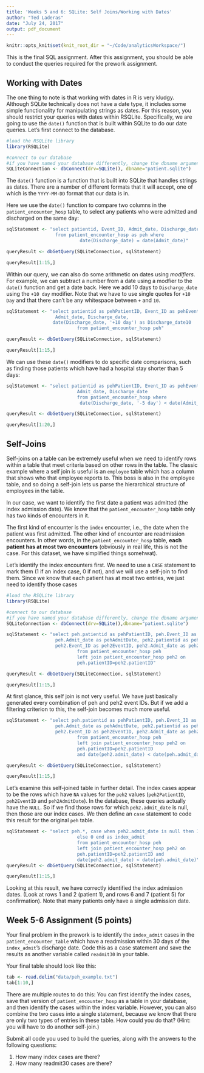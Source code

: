 ```yaml
---
title: 'Weeks 5 and 6: SQLite: Self Joins/Working with Dates'
author: "Ted Laderas"
date: "July 24, 2017"
output: pdf_document
---
```


```r
knitr::opts_knit$set(knit_root_dir = "~/Code/analyticsWorkspace/")
```


This is the final SQL assignment. After this assignment, you should be able to conduct the queries required for the prework assignment.

## Working with Dates

The one thing to note is that working with dates in R is very kludgy. Although SQLite technically does not have a date type, it includes some simple functionality for manipulating strings as dates. For this reason, you should restrict your queries with dates within RSQLite. Specifically, we are going to use the `date()` function that is built within SQLite to do our date queries. Let's first connect to the database.

```r
#load the RSQLite library
library(RSQLite)

#connect to our database
#if you have named your database differently, change the dbname argument
SQLiteConnection <- dbConnect(drv=SQLite(), dbname="patient.sqlite")
```

The `date()` function is a function that is built into SQLite that handles strings as dates. There are a number of different formats that it will accept, one of which is the `YYYY-MM-DD` format that our data is in.

Here we use the `date()` function to compare two columns in the `patient_encounter_hosp` table, to select any patients who were admitted and discharged on the same day:

```r

sqlStatement <- "select patientid, Event_ID, Admit_date, Discharge_date
                  from patient_encounter_hosp as peh where
                           date(Discharge_date) = date(Admit_date)" 

queryResult <- dbGetQuery(SQLiteConnection, sqlStatement)

queryResult[1:15,]

```

Within our query, we can also do some arithmetic on dates using *modifiers*. For example, we can subtract a number from a date using a modfier to the `date()` function and get a date back. Here we add 10 days to `Discharge_date` using the `+10 day` modifier. Note that we have to use single quotes for `+10 Day` and that there can't be any whitespace between `+` and `10`.

```r
sqlStatement <- "select patientid as pehPatientID, Event_ID as pehEventID, 
                  Admit_date, Discharge_date,
                 date(Discharge_date, '+10 day') as Discharge_date10
                          from patient_encounter_hosp peh" 

queryResult <- dbGetQuery(SQLiteConnection, sqlStatement)

queryResult[1:15,]

```

We can use these `date()` modifiers to do specific date comparisons, such as finding those patients which have had a hospital stay shorter than 5 days:

```r
sqlStatement <- "select patientid as pehPatientID, Event_ID as pehEventID, 
                          Admit_date, Discharge_date
                          from patient_encounter_hosp where
                           date(Discharge_date, '-5 day') < date(Admit_date)" 

queryResult <- dbGetQuery(SQLiteConnection, sqlStatement)

queryResult[1:20,]

```

## Self-Joins

Self-joins on a table can be extremely useful when we need to identify rows within a table that meet criteria based on other rows in the table. The classic example where a self join is useful is an `employee` table which has a column that shows who that employee reports to. This boss is also in the employee table, and so doing a self-join lets us parse the hierarchical structure of employees in the table.

In our case, we want to identify the first date a patient was admitted (the index admission date). We know that the `patient_encounter_hosp` table only has two kinds of encounters in it. 

The first kind of encounter is the `index` encounter, i.e., the date when the patient was first admitted. The other kind of encounter are readmission encounters. In other words, in the `patient_encounter_hosp` table, **each patient has at most two encounters** (obviously in real life, this is not the case. For this dataset, we have simplified things somehwat). 

Let's identify the index encounters first. We need to use a `CASE` statement to mark them (1 if an index case, 0 if not), and we will use a self-join to find them. Since we know that each patient has at most two entries, we just need to identify those cases

```r
#load the RSQLite library
library(RSQLite)

#connect to our database
#if you have named your database differently, change the dbname argument
SQLiteConnection <- dbConnect(drv=SQLite(),dbname="patient.sqlite")

sqlStatement <- "select peh.patientid as pehPatientID, peh.Event_ID as pehEventID, 
                  peh.Admit_date as pehAdmitDate, peh2.patientid as peh2PatientID, 
                  peh2.Event_ID as peh2EventID, peh2.Admit_date as peh2AdmitDate 
                          from patient_encounter_hosp peh 
                          left join patient_encounter_hosp peh2 on  
                          peh.patientID=peh2.patientID" 

queryResult <- dbGetQuery(SQLiteConnection, sqlStatement)

queryResult[1:15,]
```

At first glance, this self join is not very useful. We have just basically generated every combination of peh and peh2 event IDs. But if we add a filtering criterion to this, the self-join becomes much more useful.

```r
sqlStatement <- "select peh.patientid as pehPatientID, peh.Event_ID as pehEventID, 
                  peh.Admit_date as pehAdmitDate, peh2.patientid as peh2PatientID, 
                  peh2.Event_ID as peh2EventID, peh2.Admit_date as peh2AdmitDate 
                          from patient_encounter_hosp peh 
                          left join patient_encounter_hosp peh2 on  
                          peh.patientID=peh2.patientID
                          and date(peh2.admit_date) < date(peh.admit_date)" 

queryResult <- dbGetQuery(SQLiteConnection, sqlStatement)

queryResult[1:15,]
```

Let's examine this self-joined table in further detail. The index cases appear to be the rows which have `NA` values for the `peh2` values (`peh2PatientID`, `peh2EventID` and `peh2AdmitDate`).  In the database, these queries actually have the `NULL`. So if we find those rows for which `peh2.admit_date` is null, then those are our index cases. We then define an `case` statement to code this result for the original `peh` table.

```r
sqlStatement <- "select peh.*, case when peh2.admit_date is null then 1
                          else 0 end as index_admit
                          from patient_encounter_hosp peh 
                          left join patient_encounter_hosp peh2 on  
                          peh.patientID=peh2.patientID and 
                          date(peh2.admit_date) < date(peh.admit_date)"
queryResult <- dbGetQuery(SQLiteConnection, sqlStatement)

queryResult[1:15,]
```

Looking at this result, we have correctly identified the index admission dates. (Look at rows 1 and 2 (patient 1), and rows 6 and 7 (patient 5) for confirmation). Note that many patients only have a single admission date. 

## Week 5-6 Assignment (5 points)

Your final problem in the prework is to identify the `index_admit` cases in the `patient_encounter_table` which have a readmission within 30 days of the `index_admit`'s discharge date. Code this as a case statement and save the results as another variable called `readmit30` in your table. 

Your final table should look like this:

```r
tab <- read.delim("data/peh_example.txt")
tab[1:10,]
```

There are multiple routes to do this: You can first identify the index cases, save that version of `patient_encounter_hosp` as a table in your database, and then identify the cases within the index variable. However, you can also combine the two cases into a single statement, because we know that there are only two types of entries in these table. How could you do that? (Hint: you will have to do another self-join.)

Submit all code you used to build the queries, along with the answers to the following questions:

1) How many index cases are there?
2) How many readmit30 cases are there?
